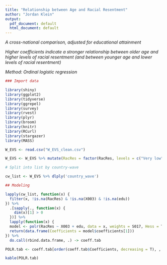 ```yaml
---
title: "Relationship between Age and Racial Resentment"
author: "Jordan Klein"
output:
  pdf_document: default
  html_document: default
---
```


*A cross-national comparison, adjusted for educational attainment*

*Higher coefficients indicate a stronger relationship between older age and higher levels of racial resentment (and between younger age and lower levels of racial resentment)*

*Method: Ordinal logistic regression*

```r
### Import data

library(shiny)
library(ggplot2)
library(tidyverse)
library(ggrepel)
library(survey)
library(rvest)
library(plyr)
library(broom)
library(knitr)
library(RCurl)
library(stargazer)
library(MASS)

W_EVS <- read.csv("W_EVS_clean.csv")

W_EVS <- W_EVS %>% mutate(RacRes = factor(RacRes, levels = c("Very low", "Low", "Moderate", "High", "Very high")))

# Split into list by country-wave

cw_list <- W_EVS %>% dlply('country_wave')

## Modeling

lapply(cw_list, function(x) {
  filter(x, !is.na(RacRes) & !is.na(X003) & !is.na(edu))
}) %>% 
  .[sapply(., function(x) {
    dim(x)[1] > 0
  })] %>% 
  lapply(function(x) {
  model <- polr(RacRes ~ X003 + edu, data = x, weights = S017, Hess = T)
  return(data.frame(Coefficients = model$coefficients[1]))
}) %>% 
  do.call(rbind.data.frame, .) -> coeff.tab

POLR.tab <- coeff.tab[order(coeff.tab$Coefficients, decreasing = T), , drop = F]
```

```r
kable(POLR.tab)
```
